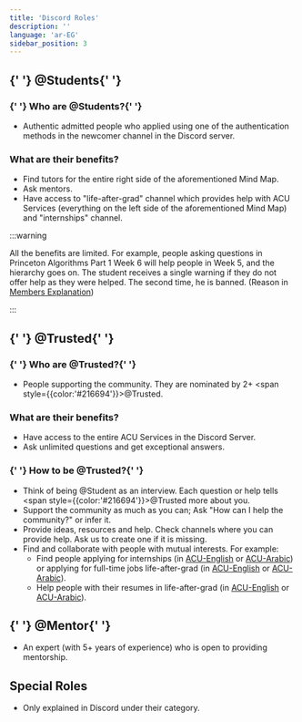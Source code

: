 ```yaml
---
title: 'Discord Roles'
description: ''
language: 'ar-EG'
sidebar_position: 3
---
```


<h2>
    {' '}
    <span style={{ color: '#1A6D34' }}>@Students</span>{' '}
</h2>

<h3>
    {' '}
    Who are <span style={{ color: '#1A6D34' }}>@Students</span>?{' '}
</h3>

-   Authentic admitted people who applied using one of the authentication methods in the newcomer channel in the Discord server.

### What are their benefits?

-   Find tutors for the entire right side of the aforementioned Mind Map.
-   Ask mentors.
-   Have access to "life-after-grad" channel which provides help with ACU Services (everything on the left side of the aforementioned Mind Map) and "internships" channel.

:::warning

All the benefits are limited. For example, people asking questions in Princeton Algorithms Part 1 Week 6 will help people in Week 5, and the hierarchy goes on. The student receives a single warning if they do not offer help as they were helped. The second time, he is banned. (Reason in [Members Explanation](/services/community/general#members))

:::

<h2>
    {' '}
    <span style={{ color: '#216694' }}>@Trusted</span>{' '}
</h2>

<h3>
    {' '}
    Who are <span style={{ color: '#216694' }}>@Trusted</span>?{' '}
</h3>

-   People supporting the community. They are nominated by 2+ <span style={{color:'#216694'}}>@Trusted</span>.

### What are their benefits?

-   Have access to the entire ACU Services in the Discord Server.
-   Ask unlimited questions and get exceptional answers.

<h3>
    {' '}
    How to be <span style={{ color: '#216694' }}>@Trusted</span>?{' '}
</h3>

-   Think of being @Student as an interview. Each question or help tells <span style={{color:'#216694'}}>@Trusted</span> more about you.
-   Support the community as much as you can; Ask "How can I help the community?" or infer it.
-   Provide ideas, resources and help. Check channels where you can provide help. Ask us to create one if it is missing.
-   Find and collaborate with people with mutual interests. For example:
    -   Find people applying for internships (in [ACU-English](https://discord.com/channels/1026170883997438112/1176583002281738301) or [ACU-Arabic](https://discord.com/channels/950993900720492574/1154362703935184956)) or applying for full-time jobs life-after-grad (in [ACU-English](https://discord.com/channels/1026170883997438112/1026170885331222553) or [ACU-Arabic](https://discord.com/channels/950993900720492574/992733648690368512)).
    -   Help people with their resumes in life-after-grad (in [ACU-English](https://discord.com/channels/1026170883997438112/1026170885331222553) or [ACU-Arabic](https://discord.com/channels/950993900720492574/992733648690368512)).

<h2>
    {' '}
    <span style={{ color: '#E91E63' }}>@Mentor</span>{' '}
</h2>

-   An expert (with 5+ years of experience) who is open to providing mentorship.

## Special Roles

-   Only explained in Discord under their category.
